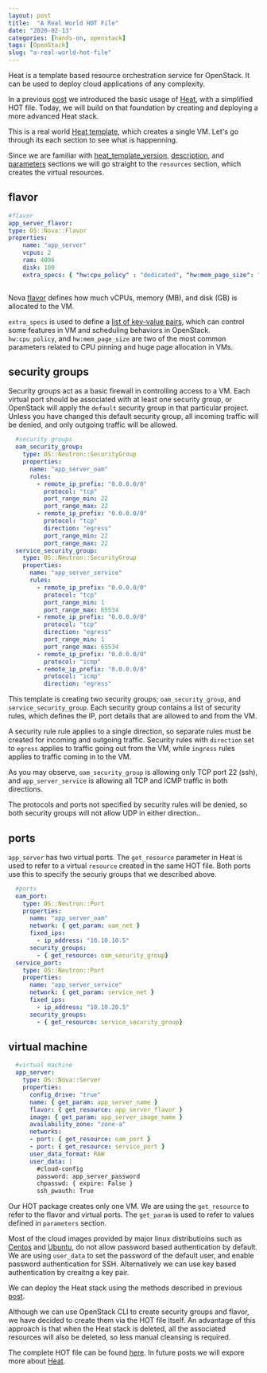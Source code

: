 ```yaml
---
layout: post
title:  "A Real World HOT File"
date: "2020-02-13"
categories: [hands-on, openstack]
tags: [OpenStack]
slug: "a-real-world-hot-file"
---
```


<div class="header-highlight">
Heat is a template based resource orchestration service for OpenStack. It can be used to deploy cloud applications of any complexity.
</div>

In a previous [post](/blog/getting-started-with-heat) we introduced the basic usage of [Heat], with a simplified HOT file. Today, we will build on that foundation by creating and deploying a more advanced Heat stack.

This is a real world [Heat template][app_server], which creates a single VM. Let's go through its each section to see what is happenning. 

Since we are familiar with [heat_template_version], [description], and [parameters] sections we will go straight to the `resources` section, which creates the virtual resources.

## flavor

```yaml
#flavor
app_server_flavor:
type: OS::Nova::Flavor
properties:
    name: "app_server"
    vcpus: 2
    ram: 4096
    disk: 100
    extra_specs: { "hw:cpu_policy" : "dedicated", "hw:mem_page_size": "1048576" }
 
```

Nova [flavor] defines how much vCPUs, memory (MB), and disk (GB) is allocated to the VM. 

`extra_specs` is used to define a [list of key-value pairs][extra_specs], which can control some features in VM and scheduling behaviors in OpenStack. `hw:cpu_policy`, and `hw:mem_page_size` are two of the most common parameters related to CPU pinning and huge page allocation in VMs.

## security groups

Security groups act as a basic firewall in controlling access to a VM. Each virtual port should be associated with at least one security group, or OpenStack will apply the `default` security group in that particular project. Unless you have changed this default security group, all incoming traffic will be denied, and only outgoing traffic will be allowed.

```yaml
  #security groups
  oam_security_group:
    type: OS::Neutron::SecurityGroup
    properties:
      name: "app_server_oam"
      rules:
        - remote_ip_prefix: "0.0.0.0/0"
          protocol: "tcp"
          port_range_min: 22
          port_range_max: 22
        - remote_ip_prefix: "0.0.0.0/0"
          protocol: "tcp"
          direction: "egress"
          port_range_min: 22
          port_range_max: 22
  service_security_group:
    type: OS::Neutron::SecurityGroup
    properties:
      name: "app_server_service"
      rules:
        - remote_ip_prefix: "0.0.0.0/0"
          protocol: "tcp"
          port_range_min: 1
          port_range_max: 65534
        - remote_ip_prefix: "0.0.0.0/0"
          protocol: "tcp"
          direction: "egress"
          port_range_min: 1
          port_range_max: 65534
        - remote_ip_prefix: "0.0.0.0/0"
          protocol: "icmp"
        - remote_ip_prefix: "0.0.0.0/0"
          protocol: "icmp"
          direction: "egress"
```

This template is creating two security groups; `oam_security_group`, and `service_security_group`. Each security group contains a list of security rules, which defines the IP, port details that are allowed to and from the VM. 

A security rule rule applies to a single direction, so separate rules must be created for incoming and outgoing traffic. Security rules with `direction` set to `egress` applies to traffic going out from the VM, while `ingress` rules applies to traffic coming in to the VM.

As you may observe, `oam_security_group` is allowing only TCP port 22 (ssh), and `app_server_service` is allowing all TCP and ICMP traffic in both directions.

The protocols and ports not specified by security rules will be denied, so both security groups will not allow UDP in either direction.. 

## ports

`app_server` has two virtual ports. The `get_resource` parameter in Heat is used to refer to a virtual `resource` created in the same HOT file. Both ports use this to specify the securiy groups that we described above.


```yaml
  #ports
  oam_port:
    type: OS::Neutron::Port
    properties:
      name: "app_server_oam"
      network: { get_param: oam_net } 
      fixed_ips:
        - ip_address: "10.10.10.5"
      security_groups:
        - { get_resource: oam_security_group}
  service_port:
    type: OS::Neutron::Port
    properties:
      name: "app_server_service"
      network: { get_param: service_net } 
      fixed_ips:
        - ip_address: "10.10.20.5"
      security_groups:
        - { get_resource: service_security_group}
```


## virtual machine

```yaml
  #virtual machine       
  app_server:
    type: OS::Nova::Server
    properties:
      config_drive: "true"
      name: { get_param: app_server_name }
      flavor: { get_resource: app_server_flavor }
      image: { get_param: app_server_image_name }
      availability_zone: "zone-a"
      networks:
      - port: { get_resource: oam_port }
      - port: { get_resource: service_port }
      user_data_format: RAW
      user_data: |
        #cloud-config
        password: app_server_password
        chpasswd: { expire: False }
        ssh_pwauth: True
```

Our HOT package creates only one VM. We are using the `get_resource` to refer to the flavor and virtual ports. The `get_param` is used to refer to values defined in `parameters` section.

Most of the cloud images provided by major linux distributioins such as [Centos] and [Ubuntu], do not allow password based authentication by default. We are using `user_data` to set the password of the default user, and enable password authentication for SSH. Alternatively we can use key based authentication by creaitng a key pair.

We can deploy the Heat stack using the methods described in previous [post](/blog/getting-started-with-heat). 

Although we can use OpenStack CLI to create security groups and flavor, we have decided to create them via the HOT file itself. An advantage of this approach is that when the Heat stack is deleted, all the associated resources will also be deleted, so less manual cleansing is required.

The complete HOT file can be found [here][app_server]. In future posts we will expore more about [Heat](Heat).

[heat_template_version]: /blog/getting-started-with-heat
[description]: /blog/getting-started-with-heat
[parameters]: /blog/getting-started-with-heat
[Heat]: https://docs.openstack.org/heat/latest/
[flavor]: https://docs.openstack.org/nova/latest/user/flavors.html
[extra_specs]: https://docs.openstack.org/nova/latest/user/flavors.html#extra-specs
[app_server]: https://gist.github.com/cloudqubes/059a7fd93546a437fd7784839000cec0
[Ubuntu]: https://cloud-images.ubuntu.com/
[Centos]: https://cloud.centos.org/centos/7/images/
